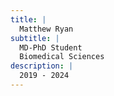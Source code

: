 ```yaml
---
title: |
  Matthew Ryan
subtitle: |
  MD-PhD Student
  Biomedical Sciences
description: |
  2019 - 2024
---
```


